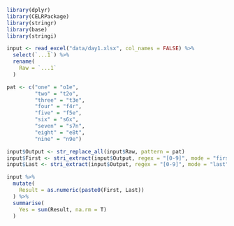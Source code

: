 ```r
library(dplyr)
library(CELRPackage)
library(stringr)
library(base)
library(stringi)
```

```r
input <- read_excel("data/day1.xlsx", col_names = FALSE) %>% 
  select(`...1`) %>% 
  rename(
    Raw = `...1`
  )
```

```r
pat <- c("one" = "o1e",
         "two" = "t2o",
         "three" = "t3e",
         "four" = "f4r",
         "five" = "f5e",
         "six" = "s6x",
         "seven" = "s7n",
         "eight" = "e8t",
         "nine" = "n9e")
```

```r
input$Output <- str_replace_all(input$Raw, pattern = pat)
input$First <- stri_extract(input$Output, regex = "[0-9]", mode = "first")
input$Last <- stri_extract(input$Output, regex = "[0-9]", mode = "last")

```

```r
input %>% 
  mutate(
    Result = as.numeric(paste0(First, Last))
  ) %>% 
  summarise(
    Yes = sum(Result, na.rm = T)
  )
```











